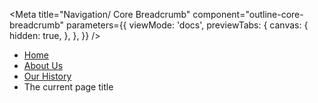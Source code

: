 

<Meta
  title="Navigation/ Core Breadcrumb"
  component="outline-core-breadcrumb"
  parameters={{
    viewMode: 'docs',
    previewTabs: {
      canvas: {
        hidden: true,
      },
    },
  }}
/>


<outline-core-breadcrumb>
  <nav>
    <ul>
      <li>
        <a href="#">Home</a>
      </li>
      <li>
        <a href="#">About Us</a>
      </li>
      <li>
        <a href="#">Our History</a>
      </li>
      <li>
        The current page title
      </li>
    </ul>
  </nav>
</outline-core-breadcrumb>
